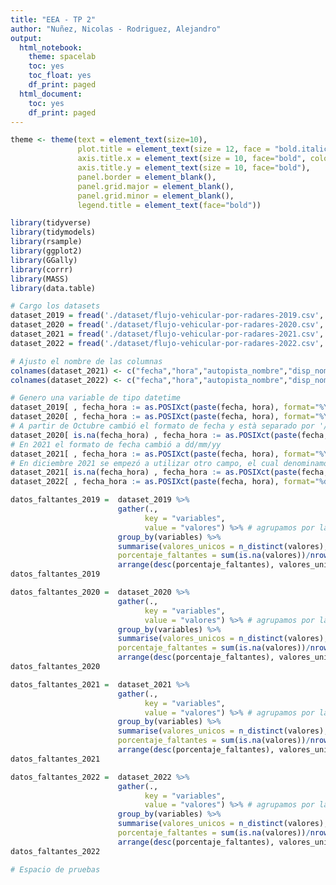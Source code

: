 ```yaml
---
title: "EEA - TP 2"
author: "Nuñez, Nicolas - Rodriguez, Alejandro"
output:
  html_notebook:
    theme: spacelab
    toc: yes
    toc_float: yes
    df_print: paged
  html_document:
    toc: yes
    df_print: paged
---
```

```r
theme <- theme(text = element_text(size=10),
               plot.title = element_text(size = 12, face = "bold.italic", hjust = 0.5), 
               axis.title.x = element_text(size = 10, face="bold", colour='black'),         
               axis.title.y = element_text(size = 10, face="bold"),
               panel.border = element_blank(),
               panel.grid.major = element_blank(),
               panel.grid.minor = element_blank(), 
               legend.title = element_text(face="bold"))
```

```r
library(tidyverse)
library(tidymodels)
library(rsample)
library(ggplot2)
library(GGally)
library(corrr)
library(MASS)
library(data.table)
```

```r
# Cargo los datasets
dataset_2019 = fread('./dataset/flujo-vehicular-por-radares-2019.csv', sep=',')
dataset_2020 = fread('./dataset/flujo-vehicular-por-radares-2020.csv', sep=',')
dataset_2021 = fread('./dataset/flujo-vehicular-por-radares-2021.csv', sep=',')
dataset_2022 = fread('./dataset/flujo-vehicular-por-radares-2022.csv', sep=';')

# Ajusto el nombre de las columnas
colnames(dataset_2021) <- c("fecha","hora","autopista_nombre","disp_nombre","disp_ubicacion","seccion_sentido","lat","long","cantidad","hora_diciembre")
colnames(dataset_2022) <- c("fecha","hora","autopista_nombre","disp_nombre","disp_ubicacion","seccion_sentido","lat","long","cantidad")
```

```r
# Genero una variable de tipo datetime
dataset_2019[ , fecha_hora := as.POSIXct(paste(fecha, hora), format="%Y-%m-%d %H") ]
dataset_2020[ , fecha_hora := as.POSIXct(paste(fecha, hora), format="%Y-%m-%d %H") ]
# A partir de Octubre cambió el formato de fecha y està separado por '/' en lugar de '-'
dataset_2020[ is.na(fecha_hora) , fecha_hora := as.POSIXct(paste(fecha, hora), format="%Y/%m/%d %H")]
# En 2021 el formato de fecha cambió a dd/mm/yy
dataset_2021[ , fecha_hora := as.POSIXct(paste(fecha, hora), format="%Y-%m-%d %H") ]
# En diciembre 2021 se empezó a utilizar otro campo, el cual denominamos hora_diciembre
dataset_2021[ is.na(fecha_hora) , fecha_hora := as.POSIXct(paste(fecha, hora_diciembre), format="%Y/%m/%d %H")]
dataset_2022[ , fecha_hora := as.POSIXct(paste(fecha, hora), format="%d/%m/%Y %H") ]
```


```r
datos_faltantes_2019 =  dataset_2019 %>%
                        gather(., 
                              key = "variables", 
                              value = "valores") %>% # agrupamos por las variables del set
                        group_by(variables) %>% 
                        summarise(valores_unicos = n_distinct(valores),
                        porcentaje_faltantes = sum(is.na(valores))/nrow(dataset_2019)*100) %>% 
                        arrange(desc(porcentaje_faltantes), valores_unicos) # ordenamos por porcentaje de faltantes y valores unicos
datos_faltantes_2019
```

```r
datos_faltantes_2020 =  dataset_2020 %>%
                        gather(., 
                              key = "variables", 
                              value = "valores") %>% # agrupamos por las variables del set
                        group_by(variables) %>% 
                        summarise(valores_unicos = n_distinct(valores),
                        porcentaje_faltantes = sum(is.na(valores))/nrow(dataset_2020)*100) %>% 
                        arrange(desc(porcentaje_faltantes), valores_unicos) # ordenamos por porcentaje de faltantes y valores unicos
datos_faltantes_2020
```

```r
datos_faltantes_2021 =  dataset_2021 %>%
                        gather(., 
                              key = "variables", 
                              value = "valores") %>% # agrupamos por las variables del set
                        group_by(variables) %>% 
                        summarise(valores_unicos = n_distinct(valores),
                        porcentaje_faltantes = sum(is.na(valores))/nrow(dataset_2021)*100) %>% 
                        arrange(desc(porcentaje_faltantes), valores_unicos) # ordenamos por porcentaje de faltantes y valores unicos
datos_faltantes_2021
```

```r
datos_faltantes_2022 =  dataset_2022 %>%
                        gather(., 
                              key = "variables", 
                              value = "valores") %>% # agrupamos por las variables del set
                        group_by(variables) %>% 
                        summarise(valores_unicos = n_distinct(valores),
                        porcentaje_faltantes = sum(is.na(valores))/nrow(dataset_2022)*100) %>% 
                        arrange(desc(porcentaje_faltantes), valores_unicos) # ordenamos por porcentaje de faltantes y valores unicos
datos_faltantes_2022
```


```r
# Espacio de pruebas



```